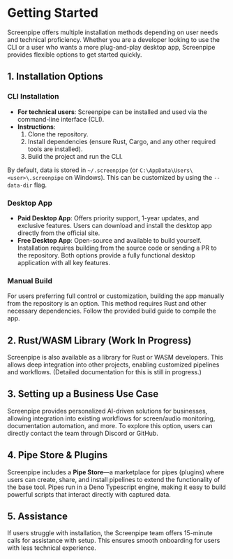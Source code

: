 
# Getting Started

<MotionDiv>

Screenpipe offers multiple installation methods depending on user needs and technical proficiency. Whether you are a developer looking to use the CLI or a user who wants a more plug-and-play desktop app, Screenpipe provides flexible options to get started quickly.

</MotionDiv>

<MotionDiv delay={0.3}>

## 1. Installation Options

### CLI Installation

- **For technical users**: Screenpipe can be installed and used via the command-line interface (CLI).
- **Instructions**:
  1. Clone the repository.
  2. Install dependencies (ensure Rust, Cargo, and any other required tools are installed).
  3. Build the project and run the CLI.

By default, data is stored in `~/.screenpipe` (or `C:\AppData\Users\<user>\.screenpipe` on Windows). This can be customized by using the `--data-dir` flag.

</MotionDiv>

<MotionDiv delay={0.5}>

### Desktop App

- **Paid Desktop App**: Offers priority support, 1-year updates, and exclusive features. Users can download and install the desktop app directly from the official site.
- **Free Desktop App**: Open-source and available to build yourself. Installation requires building from the source code or sending a PR to the repository. Both options provide a fully functional desktop application with all key features.

</MotionDiv>

<MotionDiv delay={0.7}>

### Manual Build

For users preferring full control or customization, building the app manually from the repository is an option. This method requires Rust and other necessary dependencies. Follow the provided build guide to compile the app.

</MotionDiv>

<MotionDiv delay={0.9}>

## 2. Rust/WASM Library (Work In Progress)

Screenpipe is also available as a library for Rust or WASM developers. This allows deep integration into other projects, enabling customized pipelines and workflows. (Detailed documentation for this is still in progress.)

</MotionDiv>

<MotionDiv delay={1.1}>

## 3. Setting up a Business Use Case

Screenpipe provides personalized AI-driven solutions for businesses, allowing integration into existing workflows for screen/audio monitoring, documentation automation, and more. To explore this option, users can directly contact the team through Discord or GitHub.

</MotionDiv>

<MotionDiv delay={1.3}>

## 4. Pipe Store & Plugins

Screenpipe includes a **Pipe Store**—a marketplace for pipes (plugins) where users can create, share, and install pipelines to extend the functionality of the base tool. Pipes run in a Deno Typescript engine, making it easy to build powerful scripts that interact directly with captured data.

</MotionDiv>

<MotionDiv delay={1.5}>

## 5. Assistance

If users struggle with installation, the Screenpipe team offers 15-minute calls for assistance with setup. This ensures smooth onboarding for users with less technical experience.

</MotionDiv>